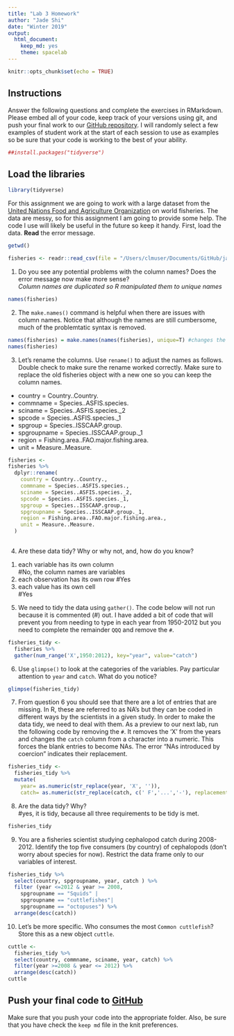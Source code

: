 ```yaml
---
title: "Lab 3 Homework"
author: "Jade Shi"
date: "Winter 2019"
output:
  html_document:
    keep_md: yes
    theme: spacelab
---
```


```r
knitr::opts_chunk$set(echo = TRUE)
```

## Instructions
Answer the following questions and complete the exercises in RMarkdown. Please embed all of your code, keep track of your versions using git, and push your final work to our [GitHub repository](https://github.com/FRS417-DataScienceBiologists). I will randomly select a few examples of student work at the start of each session to use as examples so be sure that your code is working to the best of your ability.
```r
##install.packages("tidyverse")
```

## Load the libraries
```r
library(tidyverse)
```

For this assignment we are going to work with a large dataset from the [United Nations Food and Agriculture Organization](http://www.fao.org/about/en/) on world fisheries. The data are messy, so for this assignment I am going to provide some help. The code I use will likely be useful in the future so keep it handy. First, load the data. **Read** the error message.  
```r
getwd()
```

```r
fisheries <- readr::read_csv(file = "/Users/clmuser/Documents/GitHub/jadeoku91311/data/FAO_1950to2012_111914.csv") 
```

1. Do you see any potential problems with the column names? Does the error message now make more sense?  
*Column names are duplicated so R manipulated them to unique names*
```r
names(fisheries)
```


2. The `make.names()` command is helpful when there are issues with column names. Notice that although the names are still cumbersome, much of the problemtatic syntax is removed.
```r
names(fisheries) = make.names(names(fisheries), unique=T) #changes the column names
names(fisheries)
```

3. Let's rename the columns. Use `rename()` to adjust the names as follows. Double check to make sure the rename worked correctly. Make sure to replace the old fisheries object with a new one so you can keep the column names.

+ country     = Country..Country.  
+ commname    = Species..ASFIS.species.  
+ sciname     = Species..ASFIS.species._2  
+ spcode      = Species..ASFIS.species._1  
+ spgroup     = Species..ISSCAAP.group.  
+ spgroupname = Species..ISSCAAP.group._1  
+ region      = Fishing.area..FAO.major.fishing.area.  
+ unit        = Measure..Measure.  

```r
fisheries <-
fisheries %>% 
  dplyr::rename(
    country = Country..Country.,
    commname = Species..ASFIS.species.,
    sciname = Species..ASFIS.species._2,
    spcode = Species..ASFIS.species._1,
    spgroup = Species..ISSCAAP.group.,
    spgroupname = Species..ISSCAAP.group._1,
    region = Fishing.area..FAO.major.fishing.area.,
    unit = Measure..Measure.  
  )
  
```



4. Are these data tidy? Why or why not, and, how do you know?
(1) each variable has its own column  
#No, the column names are variables
(2) each observation has its own row
#Yes
(3) each value has its own cell  
#Yes


5. We need to tidy the data using `gather()`. The code below will not run because it is commented (#) out. I have added a bit of code that will prevent you from needing to type in each year from 1950-2012 but you need to complete the remainder `QQQ` and remove the `#`.
```r
fisheries_tidy <- 
  fisheries %>% 
  gather(num_range('X',1950:2012), key="year", value="catch")
```

6. Use `glimpse()` to look at the categories of the variables. Pay particular attention to `year` and `catch`. What do you notice?  
```r
glimpse(fisheries_tidy)
```




7. From question 6 you should see that there are a lot of entries that are missing. In R, these are referred to as NA's but they can be coded in different ways by the scientists in a given study. In order to make the data tidy, we need to deal with them. As a preview to our next lab, run the following code by removing the `#`. It removes the 'X' from the years and changes the `catch` column from a character into a numeric. This forces the blank entries to become NAs. The error "NAs introduced by coercion" indicates their replacement.
```r
fisheries_tidy <- 
  fisheries_tidy %>% 
  mutate(
    year= as.numeric(str_replace(year, 'X', '')), 
    catch= as.numeric(str_replace(catch, c(' F','...','-'), replacement = ''))    )
```

8. Are the data tidy? Why?  
#yes, it is tidy, because all three requirements to be tidy is met.
```r
fisheries_tidy
```


9. You are a fisheries scientist studying cephalopod catch during 2008-2012. Identify the top five consumers (by country) of cephalopods (don't worry about species for now). Restrict the data frame only to our variables of interest.
```r
fisheries_tidy %>% 
  select(country, spgroupname, year, catch ) %>% 
  filter (year <=2012 & year >= 2008,
    spgroupname == "Squids" |
    spgroupname == "cuttlefishes"|
    spgroupname == "octopuses") %>% 
  arrange(desc(catch))
```


10. Let's be more specific. Who consumes the most `Common cuttlefish`? Store this as a new object `cuttle`.
```r
cuttle <-
  fisheries_tidy %>% 
  select(country, commname, sciname, year, catch) %>% 
  filter(year >=2008 & year <= 2012) %>% 
  arrange(desc(catch))
cuttle
```


## Push your final code to [GitHub](https://github.com/FRS417-DataScienceBiologists)
Make sure that you push your code into the appropriate folder. Also, be sure that you have check the `keep md` file in the knit preferences.